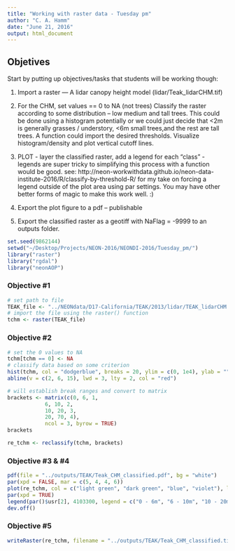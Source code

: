 ```yaml
---
title: "Working with raster data - Tuesday pm"
author: "C. A. Hamm"
date: "June 21, 2016"
output: html_document
---
```


## Objetives
Start by putting up objectives/tasks that students will be working though:

1. Import a raster — A lidar canopy height model (lidar/Teak_lidarCHM.tif)

1. For the CHM, set values == 0 to NA (not trees)
Classify the raster according to some distribution – low medium and tall trees. This could be done using a histogram potentially or we could just decide that <2m is generally grasses / understory, <6m small trees,and the rest are tall trees. A function could import the desired thresholds. Visualize histogram/density and plot vertical cutoff lines.

1. PLOT - layer the classified raster, add a legend for each “class” - legends are super tricky to simplifying this process with a function would be good. see: http://neon-workwithdata.github.io/neon-data-institute-2016/R/classify-by-threshold-R/  for my take on forcing a legend outside of the plot area using par settings. You may have other better forms of magic to make this work well. :)

1. Export the plot figure to a pdf – publishable

1. Export the classified raster as a geotiff with NaFlag = -9999 to an outputs folder.

```r
set.seed(9862144)
setwd("~/Desktop/Projects/NEON-2016/NEONDI-2016/Tuesday_pm/")
library("raster")
library("rgdal")
library("neonAOP")
```

### Objective \#1

```r
# set path to file
TEAK_file <- "../NEONdata/D17-California/TEAK/2013/lidar/TEAK_lidarCHM.tif"
# import the file using the raster() function
tchm <- raster(TEAK_file)
```

### Objective \#2

```r
# set the 0 values to NA
tchm[tchm == 0] <- NA
# classify data based on some criterion
hist(tchm, col = "dodgerblue", breaks = 20, ylim = c(0, 1e4), ylab = "", xlab = "", main = "")
abline(v = c(2, 6, 15), lwd = 3, lty = 2, col = "red")

# will establish break ranges and convert to matrix
brackets <- matrix(c(0, 6, 1,
			6, 10, 2,
			10, 20, 3,
			20, 70, 4), 
			ncol = 3, byrow = TRUE)
brackets

re_tchm <- reclassify(tchm, brackets)
```
### Objective \#3 & \#4

```r
pdf(file = "../outputs/TEAK/Teak_CHM_classified.pdf", bg = "white")
par(xpd = FALSE, mar = c(5, 4, 4, 6))
plot(re_tchm, col = c("light green", "dark green", "blue", "violet"), legend = FALSE)
par(xpd = TRUE)
legend(par()$usr[2], 4103300, legend = c("0 - 6m", "6 - 10m", "10 - 20m", "20 - 70m"), fill = c("light green", "dark green", "blue", "violet"), bty = "n")
dev.off()
```

### Objective \#5
```r
writeRaster(re_tchm, filename = "../outputs/TEAK/Teak_CHM_classified.tif", format = "GTiff", options = "COMPRESS = LZW", overwrite = TRUE, NAflag = -9999)
```